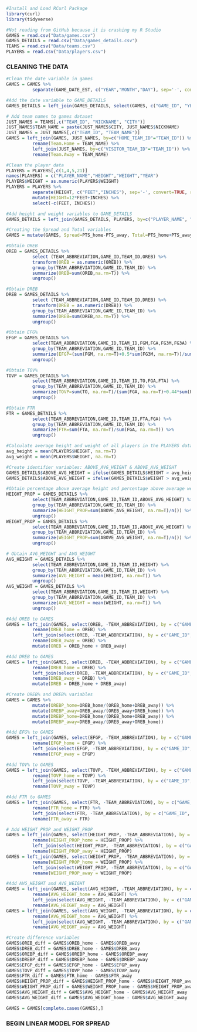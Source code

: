 ```r
#Install and Load RCurl Package
library(curl)
library(tidyverse)

#Not reading from GitHub because it is crashing my R Studio
GAMES = read.csv("Data/games.csv")
GAMES_DETAILS = read.csv("Data/games_details.csv")
TEAMS = read.csv("Data/teams.csv")
PLAYERS = read.csv("Data/players.csv")
```
### CLEANING THE DATA
```r
#Clean the date variable in games
GAMES = GAMES %>%
          separate(GAME_DATE_EST, c("YEAR","MONTH","DAY"), sep='-', convert=TRUE, remove=TRUE)
```
```r
#Add the date variable to GAME_DETAILS
GAMES_DETAILS = left_join(GAMES_DETAILS, select(GAMES, c("GAME_ID", "YEAR", "MONTH", "DAY")), by="GAME_ID")
```
```r
# Add team names to games dataset
JUST_NAMES = TEAMS[,c("TEAM_ID", "NICKNAME", "CITY")]
JUST_NAMES$TEAM_NAME = paste(JUST_NAMES$CITY, JUST_NAMES$NICKNAME)
JUST_NAMES = JUST_NAMES[,c("TEAM_ID", "TEAM_NAME")]
GAMES = left_join(GAMES, JUST_NAMES, by=c("HOME_TEAM_ID"="TEAM_ID")) %>%
          rename(Team.Home = TEAM_NAME) %>%
          left_join(JUST_NAMES, by=c("VISITOR_TEAM_ID"="TEAM_ID")) %>%
          rename(Team.Away = TEAM_NAME)
```
```r
#Clean the player data
PLAYERS = PLAYERS[,c(1,4,5,21)]
names(PLAYERS) = c("PLAYER_NAME","HEIGHT","WEIGHT","YEAR")
PLAYERS$WEIGHT = as.numeric(PLAYERS$WEIGHT)
PLAYERS = PLAYERS %>%
          separate(HEIGHT, c("FEET","INCHES"), sep='-', convert=TRUE, remove=TRUE) %>% 
          mutate(HEIGHT=12*FEET+INCHES) %>%
          select(-c(FEET, INCHES))
```
```r
#Add height and weight variables to GAME_DETAILS
GAMES_DETAILS = left_join(GAMES_DETAILS, PLAYERS, by=c("PLAYER_NAME", "YEAR"))
```
```r
#Creating the Spread and Total variables
GAMES = mutate(GAMES, Spread=PTS_home-PTS_away, Total=PTS_home+PTS_away)
```
```r
#Obtain OREB
OREB = GAMES_DETAILS %>%
          select (TEAM_ABBREVIATION,GAME_ID,TEAM_ID,OREB) %>%
          transform(OREB = as.numeric(OREB)) %>%
          group_by(TEAM_ABBREVIATION,GAME_ID,TEAM_ID) %>%
          summarize(OREB=sum(OREB,na.rm=T)) %>%
          ungroup()
```
```r
#Obtain DREB
DREB = GAMES_DETAILS %>%
          select (TEAM_ABBREVIATION,GAME_ID,TEAM_ID,DREB) %>%
          transform(DREB = as.numeric(DREB)) %>%
          group_by(TEAM_ABBREVIATION,GAME_ID,TEAM_ID) %>%
          summarize(DREB=sum(DREB,na.rm=T)) %>%
          ungroup()
```
```r
#Obtain EFG%
EFGP = GAMES_DETAILS %>%
          select(TEAM_ABBREVIATION,GAME_ID,TEAM_ID,FGM,FGA,FG3M,FG3A) %>%
          group_by(TEAM_ABBREVIATION,GAME_ID,TEAM_ID) %>%
          summarize(EFGP=(sum(FGM, na.rm=T)+0.5*sum(FG3M, na.rm=T))/sum(FGA, na.rm=T)) %>%
          ungroup()
```
```r
#Obtain TOV%
TOVP = GAMES_DETAILS %>%
          select(TEAM_ABBREVIATION,GAME_ID,TEAM_ID,TO,FGA,FTA) %>%
          group_by(TEAM_ABBREVIATION,GAME_ID,TEAM_ID) %>%
          summarize(TOVP=sum(TO, na.rm=T)/(sum(FGA, na.rm=T)+0.44*sum(FTA, na.rm=T)+sum(TO, na.rm=T))) %>%
          ungroup()
```
```r
#Obtain FTR
FTR = GAMES_DETAILS %>%
          select(TEAM_ABBREVIATION,GAME_ID,TEAM_ID,FTA,FGA) %>%
          group_by(TEAM_ABBREVIATION,GAME_ID,TEAM_ID) %>%
          summarize(FTR=sum(FTA, na.rm=T)/sum(FGA, na.rm=T)) %>%
          ungroup()
```
```r
#Calculate average height and weight of all players in the PLAYERS dataset
avg_height = mean(PLAYERS$HEIGHT, na.rm=T)
avg_weight = mean(PLAYERS$WEIGHT, na.rm=T)
```
```r
#Create identifier variables: ABOVE_AVG_HEIGHT & ABOVE_AVG_WEIGHT
GAMES_DETAILS$ABOVE_AVG_HEIGHT = ifelse(GAMES_DETAILS$HEIGHT > avg_height, 1, 0)
GAMES_DETAILS$ABOVE_AVG_WEIGHT = ifelse(GAMES_DETAILS$WEIGHT > avg_weight, 1, 0)
```
```r
#Obtain percentage above average height and percentage above average weight
HEIGHT_PROP = GAMES_DETAILS %>%
          select(TEAM_ABBREVIATION,GAME_ID,TEAM_ID,ABOVE_AVG_HEIGHT) %>%
          group_by(TEAM_ABBREVIATION,GAME_ID,TEAM_ID) %>%
          summarize(HEIGHT_PROP=sum(ABOVE_AVG_HEIGHT, na.rm=T)/n()) %>%
          ungroup()
WEIGHT_PROP = GAMES_DETAILS %>%
          select(TEAM_ABBREVIATION,GAME_ID,TEAM_ID,ABOVE_AVG_WEIGHT) %>%
          group_by(TEAM_ABBREVIATION,GAME_ID,TEAM_ID) %>%
          summarize(WEIGHT_PROP=sum(ABOVE_AVG_WEIGHT, na.rm=T)/n()) %>%
          ungroup()
```
```r
# Obtain AVG_HEIGHT and AVG_WEIGHT
AVG_HEIGHT = GAMES_DETAILS %>%
          select(TEAM_ABBREVIATION,GAME_ID,TEAM_ID,HEIGHT) %>%
          group_by(TEAM_ABBREVIATION,GAME_ID,TEAM_ID) %>%
          summarize(AVG_HEIGHT = mean(HEIGHT, na.rm=T)) %>%
          ungroup()
AVG_WEIGHT = GAMES_DETAILS %>%
          select(TEAM_ABBREVIATION,GAME_ID,TEAM_ID,WEIGHT) %>%
          group_by(TEAM_ABBREVIATION,GAME_ID,TEAM_ID) %>%
          summarize(AVG_WEIGHT = mean(WEIGHT, na.rm=T)) %>%
          ungroup()
```
```r
#Add OREB to GAMES
GAMES = left_join(GAMES, select(OREB, -TEAM_ABBREVIATION), by = c("GAME_ID", "HOME_TEAM_ID"="TEAM_ID")) %>%
          rename(OREB_home = OREB) %>%
          left_join(select(OREB, -TEAM_ABBREVIATION), by = c("GAME_ID", "VISITOR_TEAM_ID"="TEAM_ID")) %>%
          rename(OREB_away = OREB) %>%
          mutate(OREB = OREB_home + OREB_away)
```
```r
#Add DREB to GAMES
GAMES = left_join(GAMES, select(DREB, -TEAM_ABBREVIATION), by = c("GAME_ID", "HOME_TEAM_ID"="TEAM_ID")) %>%
          rename(DREB_home = DREB) %>%
          left_join(select(DREB, -TEAM_ABBREVIATION), by = c("GAME_ID", "VISITOR_TEAM_ID"="TEAM_ID")) %>%
          rename(DREB_away = DREB) %>%
          mutate(DREB = DREB_home + DREB_away)
```
```r
#Create OREB% and DREB% variables
GAMES = GAMES %>%
          mutate(OREBP_home=OREB_home/(OREB_home+DREB_away)) %>%
          mutate(OREBP_away=OREB_away/(OREB_away+DREB_home)) %>%
          mutate(DREBP_home=DREB_home/(DREB_home+OREB_away)) %>%
          mutate(DREBP_away=DREB_away/(DREB_away+OREB_home))
```
```r
#Add EFG% to GAMES
GAMES = left_join(GAMES, select(EFGP, -TEAM_ABBREVIATION), by = c("GAME_ID", "HOME_TEAM_ID"="TEAM_ID")) %>%
          rename(EFGP_home = EFGP) %>%
          left_join(select(EFGP, -TEAM_ABBREVIATION), by = c("GAME_ID", "VISITOR_TEAM_ID"="TEAM_ID")) %>%
          rename(EFGP_away = EFGP)
```
```r
#Add TOV% to GAMES
GAMES = left_join(GAMES, select(TOVP, -TEAM_ABBREVIATION), by = c("GAME_ID", "HOME_TEAM_ID"="TEAM_ID")) %>%
          rename(TOVP_home = TOVP) %>%
          left_join(select(TOVP, -TEAM_ABBREVIATION), by = c("GAME_ID", "VISITOR_TEAM_ID"="TEAM_ID")) %>%
          rename(TOVP_away = TOVP)
```
```r
#Add FTR to GAMES
GAMES = left_join(GAMES, select(FTR, -TEAM_ABBREVIATION), by = c("GAME_ID", "HOME_TEAM_ID"="TEAM_ID")) %>%
          rename(FTR_home = FTR) %>%
          left_join(select(FTR, -TEAM_ABBREVIATION), by = c("GAME_ID", "VISITOR_TEAM_ID"="TEAM_ID")) %>%
          rename(FTR_away = FTR)
```
```r
# Add HEIGHT_PROP and WEIGHT_PROP
GAMES = left_join(GAMES, select(HEIGHT_PROP, -TEAM_ABBREVIATION), by = c("GAME_ID", "HOME_TEAM_ID"="TEAM_ID")) %>%
          rename(HEIGHT_PROP_home = HEIGHT_PROP) %>%
          left_join(select(HEIGHT_PROP, -TEAM_ABBREVIATION), by = c("GAME_ID", "VISITOR_TEAM_ID"="TEAM_ID")) %>%
          rename(HEIGHT_PROP_away = HEIGHT_PROP)
GAMES = left_join(GAMES, select(WEIGHT_PROP, -TEAM_ABBREVIATION), by = c("GAME_ID", "HOME_TEAM_ID"="TEAM_ID")) %>%
          rename(WEIGHT_PROP_home = WEIGHT_PROP) %>%
          left_join(select(WEIGHT_PROP, -TEAM_ABBREVIATION), by = c("GAME_ID", "VISITOR_TEAM_ID"="TEAM_ID")) %>%
          rename(WEIGHT_PROP_away = WEIGHT_PROP)
```
```r
#Add AVG_HEIGHT and AVG_WEIGHT
GAMES = left_join(GAMES, select(AVG_HEIGHT, -TEAM_ABBREVIATION), by = c("GAME_ID", "HOME_TEAM_ID"="TEAM_ID")) %>%
          rename(AVG_HEIGHT_home = AVG_HEIGHT) %>%
          left_join(select(AVG_HEIGHT, -TEAM_ABBREVIATION), by = c("GAME_ID", "VISITOR_TEAM_ID"="TEAM_ID")) %>%
          rename(AVG_HEIGHT_away = AVG_HEIGHT)
GAMES = left_join(GAMES, select(AVG_WEIGHT, -TEAM_ABBREVIATION), by = c("GAME_ID", "HOME_TEAM_ID"="TEAM_ID")) %>%
          rename(AVG_WEIGHT_home = AVG_WEIGHT) %>%
          left_join(select(AVG_WEIGHT, -TEAM_ABBREVIATION), by = c("GAME_ID", "VISITOR_TEAM_ID"="TEAM_ID")) %>%
          rename(AVG_WEIGHT_away = AVG_WEIGHT)
```
```r
#Create difference variables
GAMES$OREB_diff = GAMES$OREB_home - GAMES$OREB_away
GAMES$DREB_diff = GAMES$DREB_home - GAMES$DREB_away
GAMES$OREBP_diff = GAMES$OREBP_home - GAMES$OREBP_away
GAMES$DREBP_diff = GAMES$DREBP_home - GAMES$DREBP_away
GAMES$EFGP_diff = GAMES$EFGP_home - GAMES$EFGP_away
GAMES$TOVP_diff = GAMES$TOVP_home - GAMES$TOVP_away
GAMES$FTR_diff = GAMES$FTR_home - GAMES$FTR_away
GAMES$HEIGHT_PROP_diff = GAMES$HEIGHT_PROP_home - GAMES$HEIGHT_PROP_away
GAMES$WEIGHT_PROP_diff = GAMES$WEIGHT_PROP_home - GAMES$WEIGHT_PROP_away
GAMES$AVG_HEIGHT_diff = GAMES$AVG_HEIGHT_home - GAMES$AVG_HEIGHT_away
GAMES$AVG_WEIGHT_diff = GAMES$AVG_WEIGHT_home - GAMES$AVG_WEIGHT_away
```
```r
GAMES = GAMES[complete.cases(GAMES),]
```
### BEGIN LINEAR MODEL FOR SPREAD
